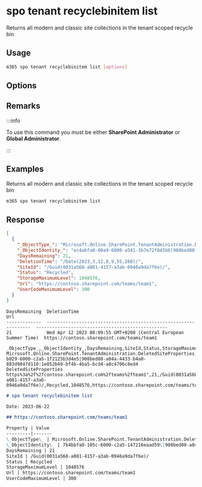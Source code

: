 
# spo tenant recyclebinitem list

Returns all modern and classic site collections in the tenant scoped recycle bin

## Usage

```sh
m365 spo tenant recyclebinitem list [options]
```

## Options

<Global />

## Remarks

:::info

To use this command you must be either **SharePoint Administrator** or **Global Administrator**.

:::

## Examples

Returns all modern and classic site collections in the tenant scoped recycle bin

```sh
m365 spo tenant recyclebinitem list
```

## Response

<Tabs>
  <TabItem value="JSON">

  ```json
  [
    {
      "_ObjectType_": "Microsoft.Online.SharePoint.TenantAdministration.DeletedSiteProperties",
      "_ObjectIdentity_": "ec4abfa0-00a9-6000-a541-3b7e72f845bb|908bed80-a04a-4433-b4a0-883d9847d110:1e852b49-bf4b-4ba5-bcd4-a8c4706c8ed4\\\nDeletedSiteProperties\\\nhttps%3a%2f%2fcontoso.sharepoint.com%2fteams%2fteam1",
      "DaysRemaining": 21,
      "DeletionTime": "/Date(2023,3,12,8,9,55,260)/",
      "SiteId": "/Guid(0031a568-a081-4157-a3ab-0946a9da7f6e)/",
      "Status": "Recycled",
      "StorageMaximumLevel": 1048576,
      "Url": "https://contoso.sharepoint.com/teams/team1",
      "UserCodeMaximumLevel": 300
    }
  ]
  ```

  </TabItem>
  <TabItem value="Text">

  ```text
  DaysRemaining  DeletionTime                                                      Url
  -------------  ----------------------------------------------------------------  -------------------------------------------------
  21             Wed Apr 12 2023 08:09:55 GMT+0200 (Central European Summer Time)  https://contoso.sharepoint.com/teams/team1
  ```

  </TabItem>
  <TabItem value="CSV">

  ```csv
  _ObjectType_,_ObjectIdentity_,DaysRemaining,SiteId,Status,StorageMaximumLevel,Url,UserCodeMaximumLevel
  Microsoft.Online.SharePoint.TenantAdministration.DeletedSiteProperties,"044bbfa0-b029-6000-c2a5-1f2125b3d4e5|908bed80-a04a-4433-b4a0-883d9847d110:1e852b49-bf4b-4ba5-bcd4-a8c4706c8ed4
  DeletedSiteProperties
  https%3a%2f%2fcontoso.sharepoint.com%2fteams%2fteam1",21,/Guid(0031a568-a081-4157-a3ab-0946a9da7f6e)/,Recycled,1048576,https://contoso.sharepoint.com/teams/team1,300
  ```

  </TabItem>
  <TabItem value="Markdown">

  ```md
  # spo tenant recyclebinitem list

  Date: 2023-06-22

  ## https://contoso.sharepoint.com/teams/team1

  Property | Value
  ---------|-------
  \_ObjectType\_ | Microsoft.Online.SharePoint.TenantAdministration.DeletedSiteProperties
  \_ObjectIdentity\_ | 7b4bbfa0-105c-6000-c2a5-147216eaad59\|908bed80-a04a-4433-b4a0-883d9847d110:1e852b49-bf4b-4ba5-bcd4-a8c4706c8ed4<br>DeletedSiteProperties<br>https%3a%2f%2fcontoso.sharepoint.com%2fteams%2fteam1
  DaysRemaining | 21
  SiteId | /Guid(0031a568-a081-4157-a3ab-0946a9da7f6e)/
  Status | Recycled
  StorageMaximumLevel | 1048576
  Url | https://contoso.sharepoint.com/teams/team1
  UserCodeMaximumLevel | 300
  ```

  </TabItem>
</Tabs>
